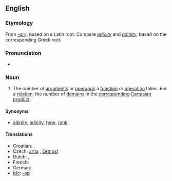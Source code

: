 {{wikipedia}}
==English==

===Etymology===
From ''[[-ary]]'', based on a Latin root.  Compare ''[[adicity]]'' and ''[[adinity]]'', based on the corresponding Greek root.
{{rfe}}
===Pronunciation===
*{{IPA|ˈæɹɪɾij|ˈeəɹɪɾij}}

===Noun===
{{en-noun|arities}}

# {{context|logic|math|computer science}} The number of [[argument]]s or [[operand]]s a [[function]] or [[operation]] takes.  For a [[relation]], the number of [[domain]]s in the [[correspond]]ing [[Cartesian product]].

====Synonyms====
* {{italbrac|number of arguments}} [[adinity]], [[adicity]], [[type]], [[rank]]

====Translations====
{{trans-top|number of arguments}}
* Croatian: {{t|hr|aritet|m}}, {{t|hr|mjesnost|f}}
* Czech: [[arita]] {{f}}, [[četnost]] {{f}}
* Dutch: {{t|nl|ariteit|f}}, {{t+|nl|plaatsigheid|f}}
* French: {{t+|fr|arité|m}}
* German: {{t|nl|Stelligkeit|f}}
* [[Ido]]: {{t-|io|parametro|xs=Ido}} [[-op]]
{{trans-mid}}
{{trans-bottom}}